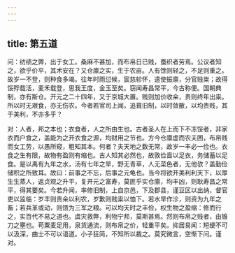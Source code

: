 ```yaml
---
---
---
```

title: 第五道
---



问：纺绩之弊，出于女工。桑麻不甚加，而布帛日已贱，蚕织者劳焉。公议者知之，欲乎价平，其术安在？又仓廪之实，生于农亩。人有馀则轻之，不足则重之。故岁一不登，则种食多竭。往年时雨愆候，宸慈轸怀，遣使振廪，分官贱粜；故得馁殍载活，麦禾载登，思我王度，金玉至矣。窃闻寿昌常平，今古称便。国朝典制，亦有斯仓。开元之二十四年，又于京城大置。贱则加价收籴，贵则终年出粜。所以时无艰食，亦无伤农。今者若官司上闻，追葺旧制，以时敛散，以均贵贱，其于美利，不亦多乎？

对：人者，邦之本也；衣食者，人之所由生也。古者圣人在上而下不冻馁者，非家衣而户食之，盖能为之开衣食之源，均财用之节也。方今仓廪虚而农夫困，布帛贱而女工劳，以愚所窥，粗知其本。何者？夫天地之数无常，故岁一丰必一俭也。衣食之生有限，故物有盈则有缩也。古人知其必然也，故敦俭啬以足衣，务储蓄以足食。是以禹有九年之水，汤有七年之旱，野无青草，人无菜色者，无他欤？盖勤俭储积之所致耳。故曰：前事之不忘，后事之元龟也。当今将欲开美利利天下，以厚生生蒸人，返贞观之升平，复开元之富寿，莫匪乎实仓廪，均丰凶，则耿寿昌之常平，得其要矣。今若升闻，率修旧制，上自京邑，下及郡县，谨豆区以出纳，督官吏以监临：岁丰则贵籴以利农，岁歉则贱粜以恤下。若水旱作沴，则资为九年之畜；若兵革或动，则馈为三军之粮。可以均天时之丰俭，权生物之盈缩：修而行之，实百代不易之道也。虞灾救弊，利物宁邦，莫斯甚焉。然则布帛之贱者，由锥刀之壅也。苟粟麦足用，泉货通流，则布帛之价，轻重平矣。抑居易闻：短绠不可以汲深，曲士不可以语道。小子狂简，不知所以裁之。莫究微言，空惭下问。谨对。